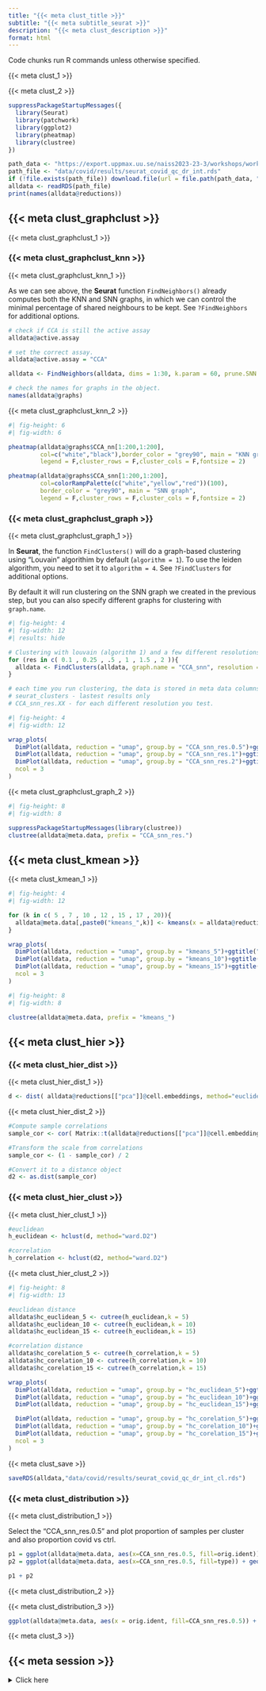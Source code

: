 ```yaml
---
title: "{{< meta clust_title >}}"
subtitle: "{{< meta subtitle_seurat >}}"
description: "{{< meta clust_description >}}"
format: html
---
```


::: {.callout-note}
Code chunks run R commands unless otherwise specified.
:::

{{< meta clust_1 >}}

{{< meta clust_2 >}}

```r

suppressPackageStartupMessages({
  library(Seurat)
  library(patchwork)
  library(ggplot2)
  library(pheatmap)
  library(clustree)
})
```

```r
path_data <- "https://export.uppmax.uu.se/naiss2023-23-3/workshops/workshop-scrnaseq"
path_file <- "data/covid/results/seurat_covid_qc_dr_int.rds"
if (!file.exists(path_file)) download.file(url = file.path(path_data, "covid/results/seurat_covid_qc_dr_int.rds"), destfile = path_file)
alldata <- readRDS(path_file)
print(names(alldata@reductions))
```

## {{< meta clust_graphclust >}}

{{< meta clust_graphclust_1 >}}

### {{< meta clust_graphclust_knn >}}

{{< meta clust_graphclust_knn_1 >}}

As we can see above, the **Seurat** function `FindNeighbors()` already computes both the KNN and SNN graphs, in which we can control the minimal percentage of shared neighbours to be kept. See `?FindNeighbors` for additional options.

```r
# check if CCA is still the active assay
alldata@active.assay

# set the correct assay.
alldata@active.assay = "CCA"

alldata <- FindNeighbors(alldata, dims = 1:30, k.param = 60, prune.SNN = 1/15)

# check the names for graphs in the object.
names(alldata@graphs)
```

{{< meta clust_graphclust_knn_2 >}}

```r
#| fig-height: 6
#| fig-width: 6

pheatmap(alldata@graphs$CCA_nn[1:200,1:200],
         col=c("white","black"),border_color = "grey90", main = "KNN graph",
         legend = F,cluster_rows = F,cluster_cols = F,fontsize = 2)

pheatmap(alldata@graphs$CCA_snn[1:200,1:200],
         col=colorRampPalette(c("white","yellow","red"))(100), 
         border_color = "grey90", main = "SNN graph",
         legend = F,cluster_rows = F,cluster_cols = F,fontsize = 2)
```

### {{< meta clust_graphclust_graph >}}

{{< meta clust_graphclust_graph_1 >}}

In **Seurat**, the function `FindClusters()` will do a graph-based clustering using "Louvain" algorithim by default (`algorithm = 1`). To use the leiden algorithm, you need to set it to `algorithm = 4`. See `?FindClusters` for additional options.

By default it will run clustering on the SNN graph we created in the previous step, but you can also specify different graphs for clustering with `graph.name`. 

```r
#| fig-height: 4
#| fig-width: 12
#| results: hide

# Clustering with louvain (algorithm 1) and a few different resolutions
for (res in c( 0.1 , 0.25 , .5 , 1 , 1.5 , 2 )){
  alldata <- FindClusters(alldata, graph.name = "CCA_snn", resolution = res , algorithm = 1)
}

# each time you run clustering, the data is stored in meta data columns:
# seurat_clusters - lastest results only
# CCA_snn_res.XX - for each different resolution you test.
```

```r
#| fig-height: 4
#| fig-width: 12

wrap_plots(
  DimPlot(alldata, reduction = "umap", group.by = "CCA_snn_res.0.5")+ggtitle("louvain_0.5"),
  DimPlot(alldata, reduction = "umap", group.by = "CCA_snn_res.1")+ggtitle("louvain_1"),
  DimPlot(alldata, reduction = "umap", group.by = "CCA_snn_res.2")+ggtitle("louvain_2"),
  ncol = 3
)
```

{{< meta clust_graphclust_graph_2 >}}

```r
#| fig-height: 8
#| fig-width: 8

suppressPackageStartupMessages(library(clustree))
clustree(alldata@meta.data, prefix = "CCA_snn_res.")
```

## {{< meta clust_kmean >}}

{{< meta clust_kmean_1 >}}

```r
#| fig-height: 4
#| fig-width: 12

for (k in c( 5 , 7 , 10 , 12 , 15 , 17 , 20)){
  alldata@meta.data[,paste0("kmeans_",k)] <- kmeans(x = alldata@reductions[["pca"]]@cell.embeddings, centers = k,nstart = 100)$cluster
}

wrap_plots(
  DimPlot(alldata, reduction = "umap", group.by = "kmeans_5")+ggtitle("kmeans_5"),
  DimPlot(alldata, reduction = "umap", group.by = "kmeans_10")+ggtitle("kmeans_10"),
  DimPlot(alldata, reduction = "umap", group.by = "kmeans_15")+ggtitle("kmeans_15"),
  ncol = 3
)
```

```r
#| fig-height: 8
#| fig-width: 8

clustree(alldata@meta.data, prefix = "kmeans_")
```

## {{< meta clust_hier >}}

### {{< meta clust_hier_dist >}}

{{< meta clust_hier_dist_1 >}}

```r
d <- dist( alldata@reductions[["pca"]]@cell.embeddings, method="euclidean")
```

{{< meta clust_hier_dist_2 >}}

```r
#Compute sample correlations
sample_cor <- cor( Matrix::t(alldata@reductions[["pca"]]@cell.embeddings) )

#Transform the scale from correlations
sample_cor <- (1 - sample_cor) / 2

#Convert it to a distance object
d2 <- as.dist(sample_cor)
```

### {{< meta clust_hier_clust >}}

{{< meta clust_hier_clust_1 >}}

```r
#euclidean
h_euclidean <- hclust(d, method="ward.D2")

#correlation
h_correlation <- hclust(d2, method="ward.D2")
```

{{< meta clust_hier_clust_2 >}}

```r
#| fig-height: 8
#| fig-width: 13

#euclidean distance
alldata$hc_euclidean_5 <- cutree(h_euclidean,k = 5)
alldata$hc_euclidean_10 <- cutree(h_euclidean,k = 10)
alldata$hc_euclidean_15 <- cutree(h_euclidean,k = 15)

#correlation distance
alldata$hc_corelation_5 <- cutree(h_correlation,k = 5)
alldata$hc_corelation_10 <- cutree(h_correlation,k = 10)
alldata$hc_corelation_15 <- cutree(h_correlation,k = 15)

wrap_plots(
  DimPlot(alldata, reduction = "umap", group.by = "hc_euclidean_5")+ggtitle("hc_euc_5"),
  DimPlot(alldata, reduction = "umap", group.by = "hc_euclidean_10")+ggtitle("hc_euc_10"),
  DimPlot(alldata, reduction = "umap", group.by = "hc_euclidean_15")+ggtitle("hc_euc_15"),

  DimPlot(alldata, reduction = "umap", group.by = "hc_corelation_5")+ggtitle("hc_cor_5"),
  DimPlot(alldata, reduction = "umap", group.by = "hc_corelation_10")+ggtitle("hc_cor_10"),
  DimPlot(alldata, reduction = "umap", group.by = "hc_corelation_15")+ggtitle("hc_cor_15"),
  ncol = 3
)
```

{{< meta clust_save >}}

```r
saveRDS(alldata,"data/covid/results/seurat_covid_qc_dr_int_cl.rds")
```

### {{< meta clust_distribution >}}

{{< meta clust_distribution_1 >}}

Select the "CCA_snn_res.0.5" and plot proportion of samples per cluster and also proportion covid vs ctrl. 

```r
p1 = ggplot(alldata@meta.data, aes(x=CCA_snn_res.0.5, fill=orig.ident)) + geom_bar(position = "fill")
p2 = ggplot(alldata@meta.data, aes(x=CCA_snn_res.0.5, fill=type)) + geom_bar(position = "fill")

p1 + p2
```

{{< meta clust_distribution_2 >}}

{{< meta clust_distribution_3 >}}

```r
ggplot(alldata@meta.data, aes(x = orig.ident, fill=CCA_snn_res.0.5)) + geom_bar(position = "fill")
```

:::{.callout-note title="Discuss"}
{{< meta clust_3 >}}
:::

## {{< meta session >}}

<details>
  <summary>Click here</summary>

```r
sessionInfo()
```

</details>
